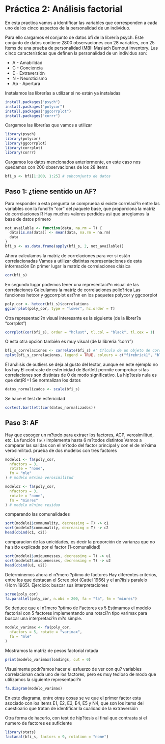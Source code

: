 # Práctica 2: Análisis factorial

En esta practica vamos a identificar las variables que corresponden a cada
uno de los cinco aspectos de la personalidad de un individuo.

Para ello cargamos el conjunto de datos bfi de la librería psych.
Este conjunto de datos contiene 2800 observaciones con 28 variables, con 25
Items de una prueba de personalidad (MBI: Maslach Burnout Inventory.
Las cinco características que definen la personalidad de un individuo son:

* A - Amabilidad
* C - Conciencia
* E - Extraversión
* N - Neuroticismo
* Ap - Apertura

Instalamos las librerías a utilizar si no están ya instaladas
```r
install.packages("psych")
install.packages("polycor")
install.packages("ggcorrplot")
install.packages("corrr")
```

Cargamos las librerías que vamos a utilizar

```r
library(psych)
library(polycor)
library(ggcorrplot)
library(corrplot)
library(corrr)
```

Cargamos los datos mencionados anteriormente, en este caso
nos quedamos con 200 observaciones de los 28 items

```r
bfi_s <- bfi[1:200, 1:25] # subconjunto de datos
```

## Paso 1: ¿tiene sentido un AF?

Para responder a esta pregunta se comprueba si existe correlaci?n entre las
variables con la funci?n "cor" del paquete base, que proporciona la matriz
de correlaciones R
Hay muchos valores perdidos asi que arreglamos la base de datos primero

```r
not_available <- function(data, na.rm = T) {
  data[is.na(data)] <- mean(data, na.rm = na.rm)
  data
}
bfi_s <- as.data.frame(apply(bfi_s, 2, not_available))
```

Ahora calculamos la matriz de correlaciones para ver si están correlacionadas
Vamos a utilizar distintas representaciones de esta información
En primer lugar la matriz de correlaciones clásica

```r
cor(bfi_s)
```

En segundo lugar podemos tener una representaci?n visual de las correlaciones
Calculamos la matriz de correlaciones polic?rica
Las funciones hetcor y ggcorrplot est?nn en los paquetes polycor y ggcoorplot

```r
poly_cor <- hetcor(bfi_s)$correlations
ggcorrplot(poly_cor, type = "lower", hc.order = T)
```

Otra representaci?n visual interesante es la siguiente (de la librer?a "corrplot")

```r
corrplot(cor(bfi_s), order = "hclust", tl.col = "black", tl.cex = 1)
```

O esta otra opción también es muy visual (de la librería "corrr")

```r
bfi_s_correlaciones <- correlate(bfi_s) #' C?lculo de un objeto de correlaciones
rplot(bfi_s_correlaciones, legend = TRUE, colours = c("firebrick1", "black", "darkcyan"), print_cor = TRUE)
```

El análisis de outliers se deja al gusto del lector, aunque en este ejemplo no
los hay
El contraste de esfericidad de Bartlett permite comprobar si las correlaciones
son distintas de 0 de modo significativo. La hip?tesis nula es que det(R)=1
Se normalizan los datos

```r
datos_normalizados <- scale(bfi_s)
```

Se hace el test de esfericidad

```r
cortest.bartlett(cor(datos_normalizados))
```


## Paso 3: AF

Hay que escoger un m?todo para extraer los factores, ACP, verosimilitud, etc.
La función `fa()` implementa hasta 6 m?todos distintos
Vamos a comparar las salidas con el m?todo del factor principal y con el de
m?xima verosimilitud.
prueba de dos modelos con tres factores

```r
modelo1 <- fa(poly_cor,
  nfactors = 3,
  rotate = "none",
  fm = "mle"
) # modelo m?xima verosimilitud

modelo2 <- fa(poly_cor,
  nfactors = 3,
  rotate = "none",
  fm = "minres"
) # modelo m?nimo residuo
```

comparando las comunalidades

```r
sort(modelo1$communality, decreasing = T) -> c1
sort(modelo2$communality, decreasing = T) -> c2
head(cbind(c1, c2))
```

comparacion de las unicidades, es decir la proporción de varianza
que no ha sido explicada por el factor (1-comunalidad)

```r
sort(modelo1$uniquenesses, decreasing = T) -> u1
sort(modelo2$uniquenesses, decreasing = T) -> u2
head(cbind(u1, u2))
```

Determinemos ahora el n?mero ?ptimo de factores
Hay diferentes criterios, entre los que destacan el Scree plot (Cattel 1966)
y el an?lisis paralelo (Horn 1965). Ejercicio: buscar sus interpretaciones

```r
scree(poly_cor)
fa.parallel(poly_cor, n.obs = 200, fa = "fa", fm = "minres")
```

Se deduce que el n?mero ?ptimo de Factores es 5
Estimamos el modelo factorial con 5 factores implementando una rotaci?n
tipo varimax para buscar una interpretaci?n m?s simple.

```r
modelo_varimax <- fa(poly_cor,
  nfactors = 5, rotate = "varimax",
  fa = "mle"
)
```

Mostramos la matriz de pesos factorial rotada

```r
print(modelo_varimax$loadings, cut = 0)
```

Visualmente podr?amos hacer el esfuerzo de ver con qu? variables correlacionan cada
uno de los factores, pero es muy tedioso de modo que utilizamos la siguiente
representaci?n

```r
fa.diagram(modelo_varimax)
```

En este diagrama, entre otras cosas se ve que el primer factor esta asociado
con los items E1, E2, E3, E4, E5 y N4, que son los items del cuestioario que
tratan de identificar la cualidad de la extraversión

Otra forma de hacerlo, con test de hip?tesis al final
que contrasta si el numero de factores es suficiente

```r
library(stats)
factanal(bfi_s, factors = 9, rotation = "none")
```

